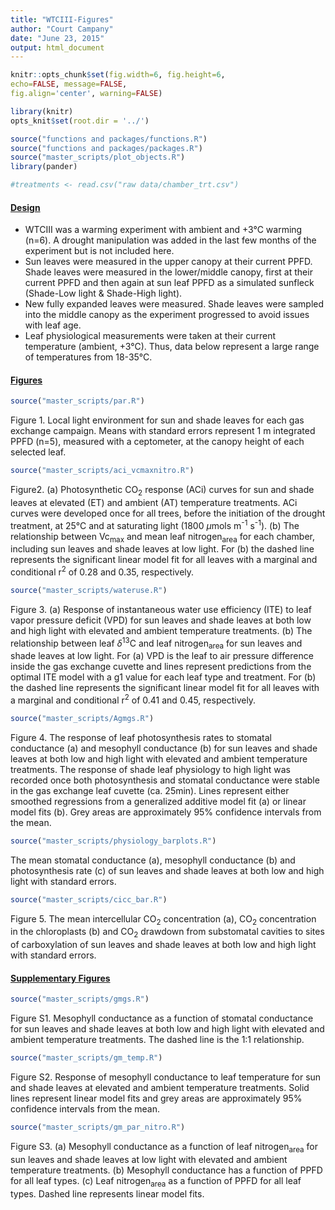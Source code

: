 ---
title: "WTCIII-Figures"
author: "Court Campany"
date: "June 23, 2015"
output: html_document
---

```{r knitr_options , include=FALSE}
knitr::opts_chunk$set(fig.width=6, fig.height=6,
echo=FALSE, message=FALSE,
fig.align='center', warning=FALSE)
```

```{r, results='asis'}
library(knitr)
opts_knit$set(root.dir = '../')
```

```{r global data/sourcing , include=FALSE}
source("functions and packages/functions.R")
source("functions and packages/packages.R")
source("master_scripts/plot_objects.R")
library(pander)

#treatments <- read.csv("raw data/chamber_trt.csv")
```

#### <u>Design</u>
* WTCIII was a warming experiment with ambient and +3°C warming (n=6).  A drought manipulation was added in the last few months of the experiment but is not included here.
* Sun leaves were measured in the upper canopy at their current PPFD.  Shade leaves were measured in the lower/middle canopy, first at their current PPFD and then again at sun leaf PPFD as a simulated sunfleck (Shade-Low light & Shade-High light).
* New fully expanded leaves were measured. Shade leaves were sampled into the middle canopy as the experiment progressed to avoid issues with leaf age.
* Leaf physiological measurements were taken at their current temperature (ambient, +3°C). Thus, data below represent a large range of temperatures from 18-35°C.

#### <u>Figures</u>
```{r par, fig.width=6, fig.height=6}
source("master_scripts/par.R")
```  
Figure 1. Local light environment for sun and shade leaves for each gas exchange campaign. Means with standard errors represent 1 m integrated PPFD (n=5), measured with a ceptometer, at the canopy height of each selected leaf.


```{r acicurves, fig.width=6, fig.height=8}
source("master_scripts/aci_vcmaxnitro.R")
```  
Figure2. (a) Photosynthetic CO~2~ response (ACi) curves for sun and shade leaves at elevated (ET) and ambient (AT) temperature treatments. ACi curves were developed once for all trees, before the initiation of the drought treatment, at 25°C and at saturating light (1800 $\mu$mols m^-1^ s^-1^). (b) The relationship between Vc~max~ and mean leaf nitrogen~area~ for each chamber, including sun leaves and shade leaves at low light. For (b) the dashed line represents the significant linear model fit for all leaves with a marginal and conditional r^2^ of 0.28 and 0.35, respectively.


```{r wateruse, fig.width=6, fig.height=8}
source("master_scripts/wateruse.R")
```  
Figure 3. (a) Response of instantaneous water use efficiency (ITE) to leaf vapor pressure deficit (VPD) for sun leaves and shade leaves at both low and high light with elevated and ambient temperature treatments. (b) The relationship between leaf $\delta$^13^C and leaf nitrogen~area~ for sun leaves and shade leaves at low light. For (a) VPD is the leaf to air pressure difference inside the gas exchange cuvette and lines represent predictions from the optimal ITE model with a g1 value for each leaf type and treatment. For (b) the dashed line represents the significant linear model fit for all leaves with a marginal and conditional r^2^ of 0.41 and 0.45, respectively.

```{r Agmgs, fig.width=6, fig.height=8}
source("master_scripts/Agmgs.R")
```  
Figure 4. The response of leaf photosynthesis rates to stomatal conductance (a) and mesophyll conductance (b) for sun leaves and shade leaves at both low and high light with elevated and ambient temperature treatments.  The response of shade leaf physiology to high light was recorded once both photosynthesis and stomatal conductance were stable in the gas exchange leaf cuvette (ca. 25min). Lines represent either smoothed regressions from a generalized additive model fit (a) or linear model fits (b). Grey areas are approximately 95% confidence intervals from the mean.


```{r barplots, fig.width=10, fig.height=5}
source("master_scripts/physiology_barplots.R")
```  
The mean stomatal conductance (a), mesophyll conductance (b) and photosynthesis rate (c) of sun leaves and shade leaves at both low and high light with standard errors.


```{r cicc, fig.width=10, fig.height=5}
source("master_scripts/cicc_bar.R")
```  
Figure 5. The mean intercellular CO~2~ concentration (a), CO~2~ concentration in the chloroplasts (b) and CO~2~ drawdown from substomatal cavities to sites of carboxylation of sun leaves and shade leaves at both low and high light with standard errors.


#### <u>Supplementary Figures</u>
```{r gmgs, fig.width=6, fig.height=6}
source("master_scripts/gmgs.R")
``` 
Figure S1. Mesophyll conductance as a function of stomatal conductance for sun leaves and shade leaves at both low and high light with elevated and ambient temperature treatments. The dashed line is the 1:1 relationship.


```{r gmT, fig.width=6, fig.height=6}
source("master_scripts/gm_temp.R")
``` 
Figure S2. Response of mesophyll conductance to leaf temperature for sun and shade leaves at elevated and ambient temperature treatments. Solid lines represent linear model fits and grey areas are approximately 95% confidence intervals from the mean.


```{r gmparN, fig.width=6, fig.height=10}
source("master_scripts/gm_par_nitro.R")
``` 
Figure S3. (a) Mesophyll conductance as a function of leaf nitrogen~area~ for sun leaves and shade leaves at low light with elevated and ambient temperature treatments. (b) Mesophyll conductance has a function of PPFD for all leaf types. (c) Leaf nitrogen~area~ as a function of PPFD for all leaf types. Dashed line represents linear model fits.
